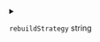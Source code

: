 
<details>
<summary>

`rebuildStrategy`  <span class="config-field-type">string</span> 

</summary>

RebuildStrategy is used to determine when DevSpace should rebuild an image. By default, devspace will
rebuild an image if one of the following conditions is true:
- The dockerfile has changed
- The configuration within the devspace.yaml for the image has changed
- A file within the docker context (excluding .dockerignore rules) has changed
This option is ignored for custom builds.

</details>
